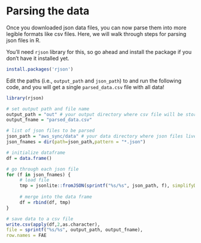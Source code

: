 # Parsing the data

Once you downloaded json data files, you can now parse them into more legible formats like csv files. Here, we will walk through steps for parsing json files in R.

You'll need `rjson` library for this, so go ahead and install the package if you don't have it installed yet.

```r
install.packages('rjson')
```

Edit the paths (i.e., `output_path` and `json_path`) to and run the following code, and you will get a single `parsed_data.csv` file with all data!

```r
library(rjson)

# set output path and file name
output_path = "out" # your output directory where csv file will be stored
output_fname = "parsed_data.csv"

# list of json files to be parsed
json_path = "aws_sync/data" # your data directory where json files lives
json_fnames = dir(path=json_path,pattern = "*.json")

# initialize dataframe
df = data.frame()

# go through each json file
for (f in json_fnames) {
	 # load file
	 tmp = jsonlite::fromJSON(sprintf("%s/%s", json_path, f), simplifyDataFrame = TRUE)
	 
	 # merge into the data frame
	 df = rbind(df, tmp)
}

# save data to a csv file
write.csv(apply(df,2,as.character), 
file = sprintf("%s/%s", output_path, output_fname),
row.names = FAE
```
